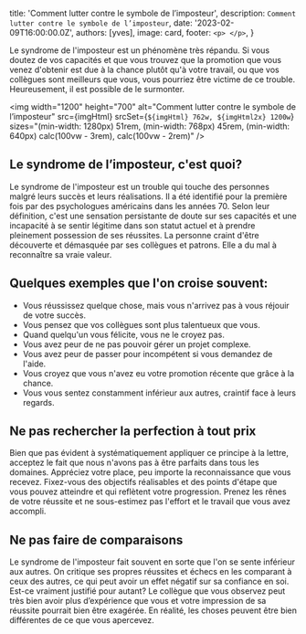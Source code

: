 
  title: 'Comment lutter contre le symbole de l’imposteur',
  description: `Comment lutter contre le symbole de l’imposteur`,
  date: '2023-02-09T16:00:00.0Z',
  authors: [yves],
  image: card,
  footer: `
    <p>
    </p>
  `,
}

Le syndrome de l'imposteur est un phénomène très répandu. Si vous doutez de vos capacités et que vous trouvez que la promotion que vous venez d'obtenir est due à la chance plutôt qu'à votre travail, ou que vos collègues sont meilleurs que vous, vous pourriez être victime de ce trouble. Heureusement, il est possible de le surmonter.

<!--more-->

<img
  width="1200"
  height="700"
  alt="Comment lutter contre le symbole de l’imposteur"
  src={imgHtml}
  srcSet={`${imgHtml} 762w, ${imgHtml2x} 1200w`}
  sizes="(min-width: 1280px) 51rem, (min-width: 768px) 45rem, (min-width: 640px) calc(100vw - 3rem), calc(100vw - 2rem)"
/>

## Le syndrome de l’imposteur, c'est quoi?

Le syndrome de l'imposteur est un trouble qui touche des personnes malgré leurs succès et leurs réalisations. Il a été identifié pour la première fois par des psychologues américains dans les années 70. Selon leur définition, c'est une sensation persistante de doute sur ses capacités et une incapacité à se sentir légitime dans son statut actuel et à prendre pleinement possession de ses réussites. La personne craint d'être découverte et démasquée par ses collègues et patrons. Elle a du mal à reconnaître sa vraie valeur.

## Quelques exemples que l'on croise souvent:

- Vous réussissez quelque chose, mais vous n'arrivez pas à vous réjouir de votre succès.
- Vous pensez que vos collègues sont plus talentueux que vous.
- Quand quelqu'un vous félicite, vous ne le croyez pas.
- Vous avez peur de ne pas pouvoir gérer un projet complexe.
- Vous avez peur de passer pour incompétent si vous demandez de l'aide.
- Vous croyez que vous n'avez eu votre promotion récente que grâce à la chance.
- Vous vous sentez constamment inférieur aux autres, craintif face à leurs regards.

## Ne pas rechercher la perfection à tout prix

Bien que pas évident à systématiquement appliquer ce principe à la lettre, acceptez le fait que nous n'avons pas à être parfaits dans tous les domaines. Appréciez votre place, peu importe la reconnaissance que vous recevez. Fixez-vous des objectifs réalisables et des points d'étape que vous pouvez atteindre et qui reflètent votre progression. Prenez les rênes de votre réussite et ne sous-estimez pas l'effort et le travail que vous avez accompli.

## Ne pas faire de comparaisons

Le syndrome de l'imposteur fait souvent en sorte que l'on se sente inférieur aux autres. On critique ses propres réussites et échecs en les comparant à ceux des autres, ce qui peut avoir un effet négatif sur sa confiance en soi. Est-ce vraiment justifié pour autant? Le collègue que vous observez peut très bien avoir plus d’expérience que vous et votre impression de sa réussite pourrait bien être exagérée. En réalité, les choses peuvent être bien différentes de ce que vous apercevez.
